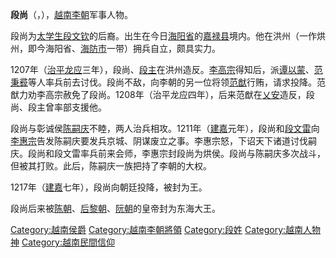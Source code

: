 {{unreferenced|time=2015-09-26T08:52:46+00:00}}
'''段尚'''（{{vie|v=Đoàn Thượng|hn=段尚}}，{{bd|1181年||1228年||catIdx=D}}），[[越南|越南]][[李朝_(越南)|李朝]]军事人物。

段尚为[[太学生|太学生]][[段文钦|段文钦]]的后裔。出生在今日[[海阳省|海阳省]]的[[嘉禄县|嘉禄县]]境内。他在洪州（一作烘州，即今海阳省、[[海防市|海防市]]一带）拥兵自立，颇具实力。

1207年（[[治平龙应|治平龙应]]三年），段尚、[[段主|段主]]在洪州造反。[[李高宗|李高宗]]得知后，派[[谭以蒙|谭以蒙]]、[[范秉彛|范秉彛]]等人率兵前去讨伐。段尚不敌，向李朝的另一位将领[[范猷|范猷]]行贿，请求投降。范猷力劝李高宗赦免了段尚。1208年（治平龙应四年），后来范猷在[[乂安|乂安]]造反，段尚、段主曾率部支援他。

段尚与彰诚侯[[陈嗣庆|陈嗣庆]]不睦，两人治兵相攻。1211年（[[建嘉|建嘉]]元年），段尚和[[段文雷|段文雷]]向[[李惠宗|李惠宗]]告发陈嗣庆要发兵京城、阴谋废立之事。李惠宗怒，下诏天下诸道讨伐嗣庆。段尚和段文雷率兵前来会师，李惠宗封段尚为烘侯。段尚与陈嗣庆多次战斗，但被其打败。此后，陈嗣庆一族把持了李朝的大权。

1217年（[[建嘉|建嘉]]七年），段尚向朝廷投降，被封为王。

段尚后来被[[陈朝_(越南)|陈朝]]、[[后黎朝|后黎朝]]、[[阮朝|阮朝]]的皇帝封为东海大王。

[[Category:越南侯爵|Category:越南侯爵]]
[[Category:越南李朝將領|Category:越南李朝將領]]
[[Category:段姓|Category:段姓]]
[[Category:越南人物神|Category:越南人物神]]
[[Category:越南民間信仰|Category:越南民間信仰]]